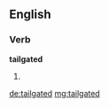 ==English==

===Verb===
'''tailgated'''

# {{en-past of|tailgate}}

[[de:tailgated]]
[[mg:tailgated]]